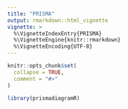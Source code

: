 ```yaml
---
title: "PRISMA"
output: rmarkdown::html_vignette
vignette: >
  %\VignetteIndexEntry{PRISMA}
  %\VignetteEngine{knitr::rmarkdown}
  %\VignetteEncoding{UTF-8}
---
```


```r
knitr::opts_chunk$set(
  collapse = TRUE,
  comment = "#>"
)
```

```r
library(prismadiagramR)
```
